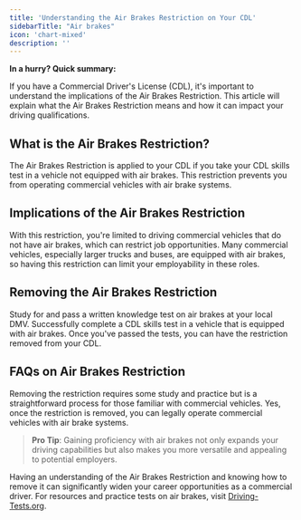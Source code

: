 ```yaml
---
title: 'Understanding the Air Brakes Restriction on Your CDL'
sidebarTitle: "Air brakes"
icon: 'chart-mixed'
description: ''
---
```

<Tip>**In a hurry? Quick summary:** </Tip>

If you have a Commercial Driver's License (CDL), it's important to understand the implications of the Air Brakes Restriction. This article will explain what the Air Brakes Restriction means and how it can impact your driving qualifications.

## What is the Air Brakes Restriction?

<AccordionGroup>
  <Accordion title="Air Brakes Restriction Explained">
    The Air Brakes Restriction is applied to your CDL if you take your CDL skills test in a vehicle not equipped with air brakes. This restriction prevents you from operating commercial vehicles with air brake systems.
  </Accordion>
</AccordionGroup>

## Implications of the Air Brakes Restriction

<CardGroup cols={2}>
  <Card title="Limitation on Vehicle Types" icon="ban">
    With this restriction, you're limited to driving commercial vehicles that do not have air brakes, which can restrict job opportunities.
  </Card>

  <Card title="Impact on Employment" icon="briefcase">
    Many commercial vehicles, especially larger trucks and buses, are equipped with air brakes, so having this restriction can limit your employability in these roles.
  </Card>
</CardGroup>

## Removing the Air Brakes Restriction

<Steps>
  <Step title="Pass an Air Brakes Knowledge Test">
    Study for and pass a written knowledge test on air brakes at your local DMV.
  </Step>

  <Step title="Complete a Skills Test in an Air Brake-Equipped Vehicle">
    Successfully complete a CDL skills test in a vehicle that is equipped with air brakes.
  </Step>

  <Step title="Update Your CDL">
    Once you've passed the tests, you can have the restriction removed from your CDL.
  </Step>
</Steps>

## FAQs on Air Brakes Restriction

<AccordionGroup>
  <Accordion title="Is it difficult to remove the Air Brakes Restriction?">
    Removing the restriction requires some study and practice but is a straightforward process for those familiar with commercial vehicles.
  </Accordion>

  <Accordion title="Can I drive any air brake-equipped vehicle after removing the restriction?">
    Yes, once the restriction is removed, you can legally operate commercial vehicles with air brake systems.
  </Accordion>
</AccordionGroup>

> **Pro Tip**: Gaining proficiency with air brakes not only expands your driving capabilities but also makes you more versatile and appealing to potential employers.

Having an understanding of the Air Brakes Restriction and knowing how to remove it can significantly widen your career opportunities as a commercial driver. For resources and practice tests on air brakes, visit [Driving-Tests.org](https://driving-tests.org).
